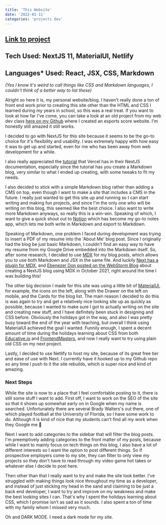 ```yaml
---
title: 'This Website'
date: '2022-01-11'
categories: 'projects dev'
---
```

## [Link to project](https://github.com/BradyWalters/brady-walters)

## Tech Used: NextJS 11, MaterialUI, Netlify

## Languages* Used: React, JSX, CSS, Markdown

*(Yes I know it's weird to call things like CSS and Markdown languages, I couldn't think of a better way to list these)*

Alright so here it is, my personal website/blog. I haven't really done a ton of front end work prior to creating this site other than the HTML and CSS I learned during my years in school, so this was a real treat. If you want to look at how far I've come, you can take a look at an old project from my web dev class [here on my Github](https://github.com/BradyWalters/proesportsinfo) where I created an esports score website. I'm honestly still amazed it still works.

I decided to go with NextJS for this site because it seems to be the go-to choice for it's flexibility and usability. I was extremely happy with how easy it was to get up and started, even for me who has been away from web development for a while. 

I also really appreciated the [tutorial](https://nextjs.org/learn/basics/create-nextjs-app) that Vercel has in their NextJS documentation, especially since the tutorial has you create a Markdown blog, very similar to what I ended up creating, with some tweaks to fit my needs. 

I also decided to stick with a simple Markdown blog rather than adding a CMS on top, even though I want to make a site that includes a CMS in the future. I really just wanted to get this site up and running so I can start writing and making fun projects, and since I'm the only one who will be writing on this blog, this seemed like the best choice. I also want to write more Markdown anyways, so really this is a win-win. Speaking of which, I want to give a quick shout out to [Notion](https://www.notion.so/) which has become my go-to notes app, which lets me both write in Markdown and export to Markdown.

Speaking of Markdown, one problem I faced during development was trying to insert a PDF of my resume into the 'About Me' blog post. Since I originally had the blog be just basic Markdown, I couldn't find an easy way to have my resume from my Google Drive embedded into the Markdown itself. So, after some research, I decided to use [MDX](https://mdxjs.com/) for my blog posts, which allows you to use both Markdown and JSX in the same file. And luckily [Next has a plugin for MDX](https://nextjs.org/docs/advanced-features/using-mdx), and [Ebenezer Don posted on the WebStorm Blog](https://blog.jetbrains.com/webstorm/2021/10/building-a-blog-with-next-js-and-mdx/) about creating a NextJS blog using MDX in October 2021, right around the time I was building this!

The other big decision I made for this site was using a little bit of [MaterialUI](https://mui.com/), for example, the icons on the left, along with the Drawer on the left on mobile, and the Cards for the blog list. The main reason I decided to do this is was again to try and get a relatively nice looking site up as quickly as possible, because I wanted to make sure I got to actually writing on the site and creating new stuff, and I have definitely been stuck in designing and CSS before. Obviously the holidays got in the way, and also I was pretty busy toward the end of the year with teaching, but overall I think using MaterialUI achieved the goal I wanted. Funnily enough, I spent a decent amount of time during the holidays learning about CSS from both [Educative.io](https://www.educative.io/) and [FrontendMasters](https://frontendmasters.com/), and now I really want to try using plain old CSS on my next project. 

Lastly, I decided to use Netlify to host my site, because of its great free tier and ease of use with Next. I currently have it hooked up to my Github repo so any time I push to it the site rebuilds, which is super nice and kind of amazing.

### Next Steps

While the site is now to a place that I feel comfortable posting to it, there is still some stuff I want to add. First off, I want to work on the SEO of the site so that it shows up somewhat early on in Google when my name is searched. Unfortunately there are several Brady Walters's out there, one of which played football at the University of Florida, so I have some work to do. Although it is kind of nice that my students can't find all my work when they Google me 🙂

Next I want to add categories to the sidebar that will filter the blog posts. I'm preemptively adding categories to the front matter of my posts, because while I want to mainly focus on tech things on this blog, I also have a lot of different interests so I want the option to post different things. So if prospective employers come to my site, they can filter to only view my projects so they don't have to read through my video game hot takes or whatever else I decide to post here. 

Then other than that I really want to try and make the site look better. I've struggled with making things look nice throughout my time as a developer, and instead of just sticking my head in the sand and claiming to be just a back end developer, I want to try and improve on my weakness and make the best looking sites I can. That's why I spent the holidays learning about CSS, which I promise isn't as sad as it sounds. I also spent a ton of time with my family whom I missed very much. 

Oh and DARK MODE. I need a dark mode for my site.